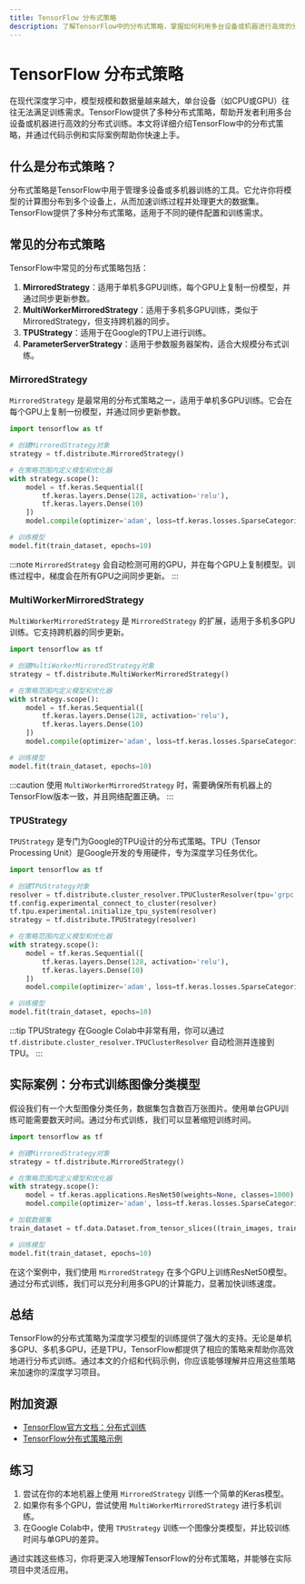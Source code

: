 ```yaml
---
title: TensorFlow 分布式策略
description: 了解TensorFlow中的分布式策略，掌握如何利用多台设备或机器进行高效的分布式训练。
---
```


# TensorFlow 分布式策略

在现代深度学习中，模型规模和数据量越来越大，单台设备（如CPU或GPU）往往无法满足训练需求。TensorFlow提供了多种分布式策略，帮助开发者利用多台设备或机器进行高效的分布式训练。本文将详细介绍TensorFlow中的分布式策略，并通过代码示例和实际案例帮助你快速上手。

## 什么是分布式策略？

分布式策略是TensorFlow中用于管理多设备或多机器训练的工具。它允许你将模型的计算图分布到多个设备上，从而加速训练过程并处理更大的数据集。TensorFlow提供了多种分布式策略，适用于不同的硬件配置和训练需求。

## 常见的分布式策略

TensorFlow中常见的分布式策略包括：

1. **MirroredStrategy**：适用于单机多GPU训练，每个GPU上复制一份模型，并通过同步更新参数。
2. **MultiWorkerMirroredStrategy**：适用于多机多GPU训练，类似于MirroredStrategy，但支持跨机器的同步。
3. **TPUStrategy**：适用于在Google的TPU上进行训练。
4. **ParameterServerStrategy**：适用于参数服务器架构，适合大规模分布式训练。

### MirroredStrategy

`MirroredStrategy` 是最常用的分布式策略之一，适用于单机多GPU训练。它会在每个GPU上复制一份模型，并通过同步更新参数。

```python
import tensorflow as tf

# 创建MirroredStrategy对象
strategy = tf.distribute.MirroredStrategy()

# 在策略范围内定义模型和优化器
with strategy.scope():
    model = tf.keras.Sequential([
        tf.keras.layers.Dense(128, activation='relu'),
        tf.keras.layers.Dense(10)
    ])
    model.compile(optimizer='adam', loss=tf.keras.losses.SparseCategoricalCrossentropy(from_logits=True))

# 训练模型
model.fit(train_dataset, epochs=10)
```

:::note
`MirroredStrategy` 会自动检测可用的GPU，并在每个GPU上复制模型。训练过程中，梯度会在所有GPU之间同步更新。
:::

### MultiWorkerMirroredStrategy

`MultiWorkerMirroredStrategy` 是 `MirroredStrategy` 的扩展，适用于多机多GPU训练。它支持跨机器的同步更新。

```python
import tensorflow as tf

# 创建MultiWorkerMirroredStrategy对象
strategy = tf.distribute.MultiWorkerMirroredStrategy()

# 在策略范围内定义模型和优化器
with strategy.scope():
    model = tf.keras.Sequential([
        tf.keras.layers.Dense(128, activation='relu'),
        tf.keras.layers.Dense(10)
    ])
    model.compile(optimizer='adam', loss=tf.keras.losses.SparseCategoricalCrossentropy(from_logits=True))

# 训练模型
model.fit(train_dataset, epochs=10)
```

:::caution
使用 `MultiWorkerMirroredStrategy` 时，需要确保所有机器上的TensorFlow版本一致，并且网络配置正确。
:::

### TPUStrategy

`TPUStrategy` 是专门为Google的TPU设计的分布式策略。TPU（Tensor Processing Unit）是Google开发的专用硬件，专为深度学习任务优化。

```python
import tensorflow as tf

# 创建TPUStrategy对象
resolver = tf.distribute.cluster_resolver.TPUClusterResolver(tpu='grpc://' + os.environ['COLAB_TPU_ADDR'])
tf.config.experimental_connect_to_cluster(resolver)
tf.tpu.experimental.initialize_tpu_system(resolver)
strategy = tf.distribute.TPUStrategy(resolver)

# 在策略范围内定义模型和优化器
with strategy.scope():
    model = tf.keras.Sequential([
        tf.keras.layers.Dense(128, activation='relu'),
        tf.keras.layers.Dense(10)
    ])
    model.compile(optimizer='adam', loss=tf.keras.losses.SparseCategoricalCrossentropy(from_logits=True))

# 训练模型
model.fit(train_dataset, epochs=10)
```

:::tip
TPUStrategy 在Google Colab中非常有用，你可以通过 `tf.distribute.cluster_resolver.TPUClusterResolver` 自动检测并连接到TPU。
:::

## 实际案例：分布式训练图像分类模型

假设我们有一个大型图像分类任务，数据集包含数百万张图片。使用单台GPU训练可能需要数天时间。通过分布式训练，我们可以显著缩短训练时间。

```python
import tensorflow as tf

# 创建MirroredStrategy对象
strategy = tf.distribute.MirroredStrategy()

# 在策略范围内定义模型和优化器
with strategy.scope():
    model = tf.keras.applications.ResNet50(weights=None, classes=1000)
    model.compile(optimizer='adam', loss=tf.keras.losses.SparseCategoricalCrossentropy(from_logits=True))

# 加载数据集
train_dataset = tf.data.Dataset.from_tensor_slices((train_images, train_labels)).batch(128)

# 训练模型
model.fit(train_dataset, epochs=10)
```

在这个案例中，我们使用 `MirroredStrategy` 在多个GPU上训练ResNet50模型。通过分布式训练，我们可以充分利用多GPU的计算能力，显著加快训练速度。

## 总结

TensorFlow的分布式策略为深度学习模型的训练提供了强大的支持。无论是单机多GPU、多机多GPU，还是TPU，TensorFlow都提供了相应的策略来帮助你高效地进行分布式训练。通过本文的介绍和代码示例，你应该能够理解并应用这些策略来加速你的深度学习项目。

## 附加资源

- [TensorFlow官方文档：分布式训练](https://www.tensorflow.org/guide/distributed_training)
- [TensorFlow分布式策略示例](https://github.com/tensorflow/examples/tree/master/courses/udacity_intro_to_tensorflow_for_deep_learning/l08c08_tf_distributed_training)

## 练习

1. 尝试在你的本地机器上使用 `MirroredStrategy` 训练一个简单的Keras模型。
2. 如果你有多个GPU，尝试使用 `MultiWorkerMirroredStrategy` 进行多机训练。
3. 在Google Colab中，使用 `TPUStrategy` 训练一个图像分类模型，并比较训练时间与单GPU的差异。

通过实践这些练习，你将更深入地理解TensorFlow的分布式策略，并能够在实际项目中灵活应用。
